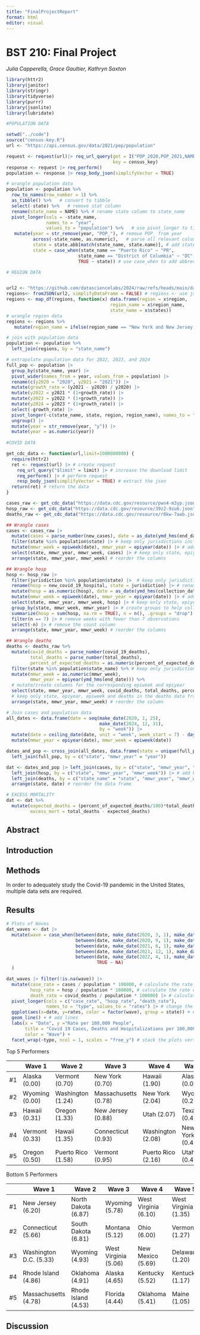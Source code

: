 ```yaml
---
title: "FinalProjectReport"
format: html
editor: visual
---
```


# BST 210: Final Project

*Julia Capperella, Grace Gaultier, Kathryn Saxton*
```r
library(httr2)
library(janitor)
library(stringr)
library(tidyverse)
library(purrr)
library(jsonlite)
library(lubridate)
```

```r

#POPULATION DATA

setwd("../code")
source("census-key.R")
url <- "https://api.census.gov/data/2021/pep/population"

request <- request(url)|> req_url_query(get = I("POP_2020,POP_2021,NAME"), `for` = I("state:*"),
                                        key = census_key)
response <- request |> req_perform()
population <- response |> resp_body_json(simplifyVector = TRUE) 

# wrangle population data
population <- population %>%
  row_to_names(row_number = 1) %>%
  as_tibble() %>%   # convert to tibble
  select(-state) %>%   # remove stat column
  rename(state_name = NAME) %>% # rename state column to state_name
  pivot_longer(cols = -state_name, 
               names_to = "year",
               values_to = "population") %>%   # use pivot_longer to tidy
   mutate(year = str_remove(year, "POP_"), # remove POP_ from year
          across(-state_name, as.numeric),   # parse all relevant columns to numeric
          state = state.abb[match(state_name, state.name)], # add state abbreviations using state.abb
          state = case_when(state_name == "Puerto Rico" ~ "PR", 
                           state_name == "District of Columbia" ~ "DC", 
                           TRUE ~ state)) # use case_when to add abbreviations for DC and PR

# REGION DATA


url2 <- "https://github.com/datasciencelabs/2024/raw/refs/heads/main/data/regions.json"
regions<- fromJSON(url2, simplifyDataFrame = FALSE) # regions <- use jsonlit JSON parser 
regions <- map_df(regions, function(x) data.frame(region = x$region, 
                                       region_name = x$region_name, 
                                       state_name = x$states))
# wrangle region data
regions <- regions %>%
   mutate(region_name = ifelse(region_name == "New York and New Jersey, Puerto Rico, Virgin Islands", "NY&NJ, PR, VI", region_name))

# join with population data
population <- population %>%
  left_join(regions, by = "state_name")

# extrapolate population data for 2022, 2023, and 2024
full_pop <- population |> 
  group_by(state_name, year) |> 
  pivot_wider(names_from = year, values_from = population) |>
  rename(c(y2020 = "2020", y2021 = "2021")) |>
  mutate(growth_rate = (y2021 - y2020) / y2020) |>
  mutate(y2022 = y2021 * (1+growth_rate)) |>
  mutate(y2023 = y2022 * (1+growth_rate)) |>
  mutate(y2024 = y2023 * (1+growth_rate)) |>
  select(-growth_rate) |>
  pivot_longer(-c(state_name, state, region, region_name), names_to = "year", values_to = "population") |>
  ungroup() |>
  mutate(year = str_remove(year, "y")) |>
  mutate(year = as.numeric(year))
  
#COVID DATA

get_cdc_data <- function(url,limit=1000000000) {
  require(httr2)
  ret <- request(url) |> # create request
    req_url_query("$limit" = limit) |> # increase the download limit
    req_perform() |> # perform request
    resp_body_json(simplifyVector = TRUE) # extract the json
  return(ret) # return the data
}

cases_raw <- get_cdc_data("https://data.cdc.gov/resource/pwn4-m3yp.json") # cases data
hosp_raw <- get_cdc_data("https://data.cdc.gov/resource/39z2-9zu6.json") # hospitalizations data
deaths_raw <- get_cdc_data("https://data.cdc.gov/resource/r8kw-7aab.json") # deaths data

## Wrangle cases
cases <- cases_raw |> 
  mutate(cases = parse_number(new_cases), date = as_date(ymd_hms(end_date))) |> # convert cases to numeric and date to date class
  filter(state %in% population$state) |> # keep only jurisdictions included in the population data frame
  mutate(mmwr_week = epiweek(date), mmwr_year = epiyear(date)) |> # add columns for the corresponding epiweek and epiyear
  select(state, mmwr_year, mmwr_week, cases) |> # keep only state, epiyear, epiweek, and cases in the cases data frame
  arrange(state, mmwr_year, mmwr_week) # reorder the columns

## Wrangle hosp
hosp <- hosp_raw |> 
  filter(jurisdiction %in% population$state) |>  # keep only jurisdictions included in the population data frame
  rename(hosp = new_covid_19_hospital, state = jurisdiction) |> # rename the columns
  mutate(hosp = as.numeric(hosp), date = as_date(ymd_hms(collection_date))) |> # convert hospitalizations to numeric and date to date class
  mutate(mmwr_week = epiweek(date), mmwr_year = epiyear(date)) |> # add columns for the corresponding epiweek and epiyear
  select(state, mmwr_year, mmwr_week, hosp) |> # keep only state, epiyear, epiweek and hospitalizations in the hosp data frame
  group_by(state, mmwr_week, mmwr_year) |> # create groups to help collapse by week
  summarize(hosp = sum(hosp, na.rm = TRUE), n = n(), .groups = "drop") |> # sum hospitalizations within a week
  filter(n == 7) |> # remove weeks with fewer than 7 observations
  select(-n) |> # remove the count column
  arrange(state, mmwr_year, mmwr_week) # reorder the columns

## Wrangle deaths
deaths <- deaths_raw %>%
  mutate(covid_deaths = parse_number(covid_19_deaths),
         total_deaths = parse_number(total_deaths),
         percent_of_expected_deaths = as.numeric(percent_of_expected_deaths)) %>% # convert deaths to numeric
  filter(state %in% population$state_name) %>% # keep only jurisdictions included in the population data frame
  mutate(mmwr_week = as.numeric(mmwr_week),
         mmwr_year = epiyear(ymd_hms(end_date))) %>%
  # mutate/create columns for the corresponding epiweek and epiyear
  select(state, mmwr_year, mmwr_week, covid_deaths, total_deaths, percent_of_expected_deaths) %>%
  # keep only state, epiyear, epiweek and deaths in the deaths data frame
  arrange(state, mmwr_year, mmwr_week) # reorder the column

# Join cases and population data
all_dates <- data.frame(date = seq(make_date(2020, 1, 25),
                                   make_date(2024, 12, 31), 
                                   by = "week")) |>
  mutate(date = ceiling_date(date, unit = "week", week_start = 7) - days(1)) |>
  mutate(mmwr_year = epiyear(date), mmwr_week = epiweek(date)) 

dates_and_pop <- cross_join(all_dates, data.frame(state = unique(full_pop$state))) |> 
  left_join(full_pop, by = c("state", "mmwr_year" = "year"))

dat <- dates_and_pop |> left_join(cases, by = c("state", "mmwr_year", "mmwr_week")) |> # join cases with the dates and population data frame
  left_join(hosp, by = c("state", "mmwr_year", "mmwr_week")) |> # add hospitalizations
  left_join(deaths, by = c("state_name" = "state", "mmwr_year", "mmwr_week")) |>
  arrange(state, date) # reorder the data frame

# EXCESS MORTALITY
dat <- dat %>%
  mutate(expected_deaths = (percent_of_expected_deaths/100)*total_deaths,
         excess_mort = total_deaths - expected_deaths)

```
## Abstract

## Introduction

## Methods

In order to adequately study the Covid-19 pandemic in the United States, multiple data sets are required.

## Results

```r
# Plots of Waves
dat_waves <- dat |>
  mutate(wave = case_when(between(date, make_date(2020, 3, 1), make_date(2020, 8, 31)) ~ 1,
                          between(date, make_date(2020, 9, 1), make_date(2021, 5, 31)) ~ 2,
                          between(date, make_date(2021, 6, 1), make_date(2021, 11, 30)) ~ 3,
                          between(date, make_date(2021, 12, 1), make_date(2022, 3, 31)) ~ 4,
                          between(date, make_date(2022, 4, 1), make_date(2023, 7, 31)) ~ 5,
                                  TRUE ~ NA)
  )

dat_waves |> filter(!is.na(wave)) |>
  mutate(case_rate = cases / population * 100000, # calculate the rate of cases per 100,000 people
         hosp_rate = hosp / population * 100000, # calculate the rate of hospitalizations per 100,000 people
         death_rate = covid_deaths / population * 100000) |> # calculate the rate of deaths per 100,000 people
  pivot_longer(cols = c("case_rate", "hosp_rate", "death_rate"), 
               names_to = "type", values_to = "rates") |> # change the format of the table for plotting
  ggplot(aes(x=date, y=rates, color = factor(wave), group = state)) + # create the plot with date on the x and rates on the y, colored by region and grouped by state
  geom_line() + # add lines
  labs(x = "Date", y ="Rate per 100,000 People", 
       title = "Covid 19 Cases, Deaths and Hospitalizations per 100,000 People Over Time", 
       color = "Wave") + 
  facet_wrap(~type, ncol = 1, scales = "free_y") # stack the plots vertically and adjust y axis
```
Top 5 Performers

|  | Wave 1 |  Wave 2 | Wave 3 | Wave 4 | Wave 5 |
|--|--------|--------|--------|--------|--------|
| #1 | Alaska (0.00) | Vermont (0.70) | New York (0.70) | Hawaii (1.90) | Alaska (0.00) |
| #2 | Wyoming (0.00) | Washington (1.24) | Massachusetts (0.78) | New York (2.04) | Wyoming (0.27) |
| #3 | Hawaii (0.31) | Oregon (1.33) | New Jersey (0.88) | Utah (2.07) | Texas (0.43) |
| #4 | Vermont (0.33) | Hawaii (1.35) | Connecticut (0.93) | Washington (2.08) | New York (0.46))|
| #5 | Oregon (0.50)| Puerto Rico (1.58) | Vermont (0.95) | Puerto Rico (2.16) | Utah (0.47) |

Bottom 5 Performers

|  | Wave 1 |  Wave 2 | Wave 3 | Wave 4 | Wave 5 |
|--|--------|--------|--------|--------|--------|
| #1 | New Jersey (6.20) | North Dakota (6.87) | Wyoming (5.78) | West Virginia (6.10) | West Virginia (1.35) |
| #2 | Connecticut (5.66) | South Dakota (6.81) | Montana (5.12) | Ohio (6.00) | Vermont (1.27) |
| #3 | Washington D.C. (5.33) | Wyoming (4.93) | West Virginia (5.06) | New Mexico (5.69) | Delaware (1.20)|
| #4 | Rhode Island (4.86) | Oklahoma (4.91) | Alaska (4.65) | Kentucky (5.52) | Kentucky (1.17)|
| #5 | Massachusetts (4.78)| Rhode Island (4.53) | Florida (4.44) | Oklahoma (5.41) | Maine (1.05) |

## Discussion
